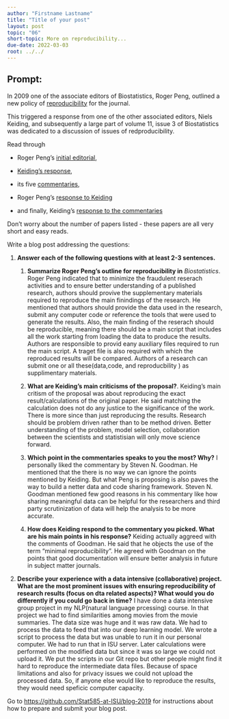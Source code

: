 ```yaml
---
author: "Firstname Lastname"
title: "Title of your post"
layout: post
topic: "06"
short-topic: More on reproducibility...
due-date: 2022-03-03
root: ../../
---
```


## Prompt:

In 2009 one of the associate editors of Biostatistics, Roger Peng, outlined a new policy of [reproducibility](https://doi.org/10.1093/biostatistics/kxp014) for the journal. 

This triggered a response from one of the other associated editors, Niels Keiding, and subsequently a large part of volume 11, issue 3 of Biostatistics was dedicated to a discussion of issues of redproducibility. 


Read through 

- Roger Peng's [initial editorial](https://doi.org/10.1093/biostatistics/kxp014), 

- [Keiding's response](https://doi.org/10.1093/biostatistics/kxq033),

- its five [commentaries](https://academic.oup.com/biostatistics/issue/11/3),  

- Roger Peng's [response to Keiding](https://doi.org/10.1093/biostatistics/kxq032)

- and finally, Keiding's [response to the commentaries](https://doi.org/10.1093/biostatistics/kxq034)

Don't worry about the number of papers listed - these papers are all very short and easy reads. 


Write a blog post addressing the questions: 

1. **Answer each of the following questions with at least 2-3 sentences.**

    1. **Summarize Roger Peng's outline for reproducibility in** *Biostatistics*.
    Roger Peng indicated that to minimize the fraudulent reserach activities and to ensure better understanding of a published research, authors should provive the supplementary materials required to reproduce the main finindings of the research. He mentioned that authors should provide the data used in the research, submit any computer code or reference the tools that were used to generate the results. Also, the main finding of the reserach should be reproducible, meaning there should be a main script that includes all the work starting from loading the data to produce the results. Authors are responsible to provid eany auxiliary files required to run the main script. A traget file is also required with which the reproduced results will be compared. Authors of a research can submit one or all these(data,code, and reproducbility ) as supplimentary materials. 
    2. **What are Keiding's main criticisms of the proposal?**. 
    Keiding's main critism of the proposal was about reproducing the exact result/calculations of the original paper. He said matching the calculation does not do any justice to the significance of the work. There is more since than just reproducing the results. Research should be problem driven rather than to be method driven. Better understanding of the problem, model selection, collaboration between the scientists and statistisian will only move science forward.
    3. **Which point in the commentaries speaks to you the most? Why?**
    I personally liked the commentary by Steven N. Goodman. He mentioned that the there is no way we can ignore the points mentioned by Keiding. But what Peng is proposing is also paves the way to build a netter data and code sharing framework. Steven N. Goodman mentioned few good reasons in his commentary like how sharing meaningful data can be helpful for the researchers and third party scrutinization of data will help the analysis to be more accurate. 
    
    4. **How does Keiding respond to the commentary you picked. What are his main points in his response?**
    Keiding actually aggreed with the comments of Goodman. He said that he objects the use of the term "minimal reproducibility". He agreed with Goodman on the points that good documentation will ensure better analysis in future in subject matter journals.
    
2. **Describe your experience with a data intensive (collaborative) project. What are the most prominent issues with ensuring reproducibility of research results (focus on dta related aspects)? What would you do differently if you could go back in time?**
I have done a data intensive group project in my NLP(natural language prcessing) course. In that project we had to find similarities among movies from the  movie summaries. The data size was huge and it was raw data. We had to process the data to feed that into our deep learning model. We wrote a script to process the data but was unable to run it in our personal computer. We had to run that in ISU server. Later calculations were performed on the modified data but since it was so large we could not upload it. We put the scripts in our Git repo but other people might find it hard to reproduce the intermediate data files. Because of space limitations and also for privacy issues we could not upload the processed data. So, if anyone else would like to reproduce the results, they would need speficic computer capacity.

Go to [https://github.com/Stat585-at-ISU/blog-2019](https://github.com/Stat585-at-ISU/blog-2019) for instructions about how to prepare and submit your blog post.


